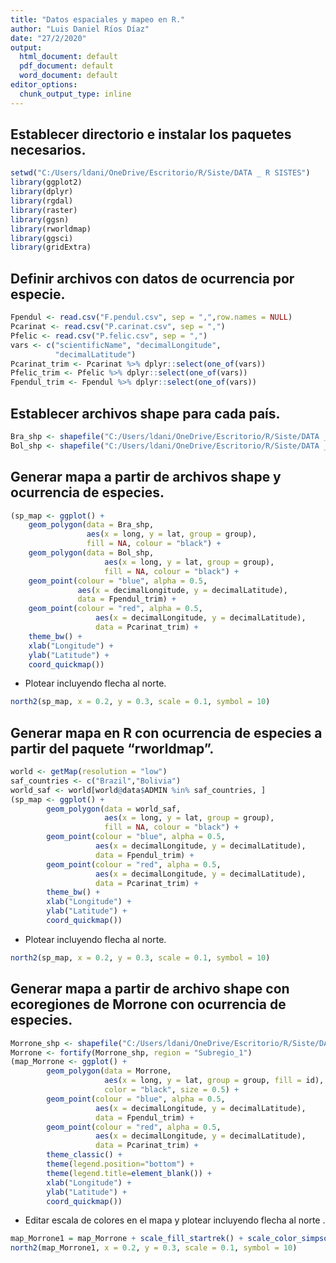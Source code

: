 ---
title: "Datos espaciales y mapeo en R."
author: "Luis Daniel Ríos Díaz"
date: "27/2/2020"
output:
  html_document: default
  pdf_document: default
  word_document: default
editor_options: 
  chunk_output_type: inline
---
## Establecer directorio e instalar los paquetes necesarios.
```{r setup, include=TRUE, warning=FALSE, message=FALSE}
setwd("C:/Users/ldani/OneDrive/Escritorio/R/Siste/DATA _ R SISTES")
library(ggplot2)  
library(dplyr)  
library(rgdal)  
library(raster) 
library(ggsn) 
library(rworldmap)  
library(ggsci)
library(gridExtra)
```

## Definir archivos con datos de ocurrencia por especie.
```{r, include=TRUE, warning=FALSE, message=FALSE}
Fpendul <- read.csv("F.pendul.csv", sep = ",",row.names = NULL)
Pcarinat <- read.csv("P.carinat.csv", sep = ",")
Pfelic <- read.csv("P.felic.csv", sep = ",")
vars <- c("scientificName", "decimalLongitude",
          "decimalLatitude")
Pcarinat_trim <- Pcarinat %>% dplyr::select(one_of(vars))
Pfelic_trim <- Pfelic %>% dplyr::select(one_of(vars))
Fpendul_trim <- Fpendul %>% dplyr::select(one_of(vars))
```

## Establecer archivos shape para cada país. 
```{r, include=TRUE, warning=FALSE, message=FALSE}
Bra_shp <- shapefile("C:/Users/ldani/OneDrive/Escritorio/R/Siste/DATA _ R SISTES/BRA_adm1.shp")
Bol_shp <- shapefile("C:/Users/ldani/OneDrive/Escritorio/R/Siste/DATA _ R SISTES/BOL_adm1.shp")
```

## Generar mapa a partir de archivos shape y ocurrencia de especies. 
```{r, include=TRUE, warning=FALSE, message=FALSE, fig.show='hide'}
(sp_map <- ggplot() + 
    geom_polygon(data = Bra_shp,
                 aes(x = long, y = lat, group = group),
                 fill = NA, colour = "black") +
    geom_polygon(data = Bol_shp,
                     aes(x = long, y = lat, group = group),
                     fill = NA, colour = "black") +
    geom_point(colour = "blue", alpha = 0.5,
               aes(x = decimalLongitude, y = decimalLatitude),
               data = Fpendul_trim) +
    geom_point(colour = "red", alpha = 0.5,
                   aes(x = decimalLongitude, y = decimalLatitude),
                   data = Pcarinat_trim) +
    theme_bw() +
    xlab("Longitude") +
    ylab("Latitude") + 
    coord_quickmap())
```
+ Plotear incluyendo flecha al norte.
```{r, include=TRUE, warning=FALSE, message=FALSE}
north2(sp_map, x = 0.2, y = 0.3, scale = 0.1, symbol = 10)
```

## Generar mapa en R con ocurrencia de especies a partir del paquete "rworldmap".
```{r, include=TRUE, warning=FALSE, message=FALSE, fig.show='hide'}
world <- getMap(resolution = "low")
saf_countries <- c("Brazil","Bolivia")
world_saf <- world[world@data$ADMIN %in% saf_countries, ]
(sp_map <- ggplot() + 
        geom_polygon(data = world_saf,
                     aes(x = long, y = lat, group = group),
                     fill = NA, colour = "black") + 
        geom_point(colour = "blue", alpha = 0.5,
                   aes(x = decimalLongitude, y = decimalLatitude),
                   data = Fpendul_trim) +
        geom_point(colour = "red", alpha = 0.5,
                   aes(x = decimalLongitude, y = decimalLatitude),
                   data = Pcarinat_trim) +
        theme_bw() +
        xlab("Longitude") +
        ylab("Latitude") + 
        coord_quickmap())
```
+ Plotear incluyendo flecha al norte.
```{r, include=TRUE, warning=FALSE, message=FALSE}
north2(sp_map, x = 0.2, y = 0.3, scale = 0.1, symbol = 10)
```

## Generar mapa a partir de archivo shape con ecoregiones de Morrone con ocurrencia de especies.
```{r, include=TRUE, warning=FALSE, message=FALSE, fig.show='hide'}
Morrone_shp <- shapefile("C:/Users/ldani/OneDrive/Escritorio/R/Siste/DATA _ R SISTES/Lowenberg_Neto_2014.shp")
Morrone <- fortify(Morrone_shp, region = "Subregio_1")
(map_Morrone <- ggplot() +
        geom_polygon(data = Morrone,
                     aes(x = long, y = lat, group = group, fill = id),
                     color = "black", size = 0.5) +
        geom_point(colour = "blue", alpha = 0.5,
                   aes(x = decimalLongitude, y = decimalLatitude),
                   data = Fpendul_trim) +
        geom_point(colour = "red", alpha = 0.5,
                   aes(x = decimalLongitude, y = decimalLatitude),
                   data = Pcarinat_trim) +
        theme_classic() +
        theme(legend.position="bottom") +
        theme(legend.title=element_blank()) + 
        xlab("Longitude") +
        ylab("Latitude") + 
        coord_quickmap())
```

+ Editar escala de colores en el mapa y plotear incluyendo flecha al norte .
```{r, include=TRUE, warning=FALSE, message=FALSE}
map_Morrone1 = map_Morrone + scale_fill_startrek() + scale_color_simpsons()
north2(map_Morrone1, x = 0.2, y = 0.3, scale = 0.1, symbol = 10)
```

